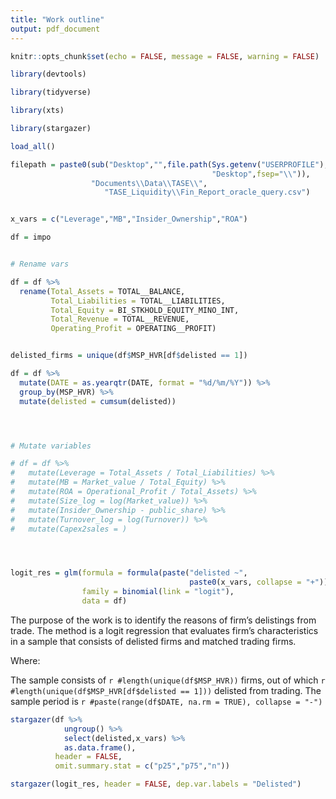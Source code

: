```yaml
---
title: "Work outline"
output: pdf_document
---
```


```r

knitr::opts_chunk$set(echo = FALSE, message = FALSE, warning = FALSE)

```


```r

library(devtools)

library(tidyverse)

library(xts)

library(stargazer)

load_all()

```


```r

filepath = paste0(sub("Desktop","",file.path(Sys.getenv("USERPROFILE"),
                                             "Desktop",fsep="\\")),
                  "Documents\\Data\\TASE\\",
                     "TASE_Liquidity\\Fin_Report_oracle_query.csv")


x_vars = c("Leverage","MB","Insider_Ownership","ROA")

```




```r

df = impo


# Rename vars

df = df %>% 
  rename(Total_Assets = TOTAL__BALANCE,
         Total_Liabilities = TOTAL__LIABILITIES,
         Total_Equity = BI_STKHOLD_EQUITY_MINO_INT,
         Total_Revenue = TOTAL__REVENUE,
         Operating_Profit = OPERATING__PROFIT)


delisted_firms = unique(df$MSP_HVR[df$delisted == 1])

df = df %>% 
  mutate(DATE = as.yearqtr(DATE, format = "%d/%m/%Y")) %>% 
  group_by(MSP_HVR) %>% 
  mutate(delisted = cumsum(delisted))




# Mutate variables

# df = df %>% 
#   mutate(Leverage = Total_Assets / Total_Liabilities) %>% 
#   mutate(MB = Market_value / Total_Equity) %>% 
#   mutate(ROA = Operational_Profit / Total_Assets) %>% 
#   mutate(Size_log = log(Market_value)) %>% 
#   mutate(Insider_Ownership - public_share) %>% 
#   mutate(Turnover_log = log(Turnover)) %>% 
#   mutate(Capex2sales = )





```


```r

logit_res = glm(formula = formula(paste("delisted ~",
                                        paste0(x_vars, collapse = "+"))),
                family = binomial(link = "logit"),
                data = df)

```


\section{Introduction}

The purpose of the work is to identify the reasons
of firm's delistings from trade. The method is a logit regression that evaluates firm's characteristics in a sample
that consists of delisted firms and matched trading firms.

\section{Empirical specification}

\begin{align*}
	Pr(Delisting)  = \alpha & + \beta_{1} Leverage + \beta_{2} MB  
	                          + \beta_{3} CAPEX  + \beta_{4}ROA\\ 
	                        & + \beta{5} FreeCashFlow 
	                          + \beta_{6} InsiderOwnership \\
                          & + \beta_{7} Size + \beta_{8} TradeVolume 
                            + \beta_{9} Illiqudity
\end{align*}

Where:


\section{Descriptive Stats}

The sample consists of `r #length(unique(df$MSP_HVR))` firms,
out of which `r #length(unique(df$MSP_HVR[df$delisted == 1]))` delisted from trading. The sample period is `r #paste(range(df$DATE, na.rm = TRUE), collapse = "-")`

```r

stargazer(df %>% 
            ungroup() %>% 
            select(delisted,x_vars) %>% 
            as.data.frame(),
          header = FALSE,
          omit.summary.stat = c("p25","p75","n"))

```


\section{Results}

```r

stargazer(logit_res, header = FALSE, dep.var.labels = "Delisted")

```


